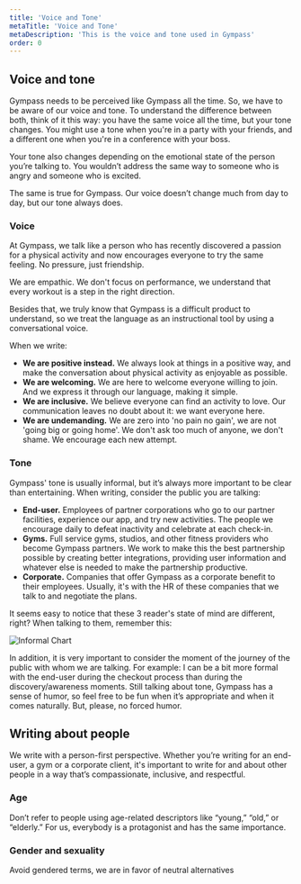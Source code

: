 ```yaml
---
title: 'Voice and Tone'
metaTitle: 'Voice and Tone'
metaDescription: 'This is the voice and tone used in Gympass'
order: 0
---
```


## Voice and tone

Gympass needs to be perceived like Gympass all the time. So, we have to be aware
of our voice and tone.
To understand the difference between both, think of it this way: you have the
same voice all the time, but your tone changes. You might use a tone when you're
in a party with your friends, and a different one when you're in a conference
with your boss.

Your tone also changes depending on the emotional state of the person you’re
talking to. You wouldn’t address the same way to someone who is angry and
someone who is excited.

The same is true for Gympass. Our voice doesn’t change much from day to day, but
our tone always does.

### Voice

At Gympass, we talk like a person who has recently discovered a passion for a
physical activity and now encourages everyone to try the same feeling. No
pressure, just friendship.

We are empathic. We don't focus on performance, we understand that every workout
is a step in the right direction.

Besides that, we truly know that Gympass is a difficult product to understand,
so we treat the language as an instructional tool by using a conversational
voice.

When we write:

- **We are positive instead.** We always look at things in a positive way, and
  make the conversation about physical activity as enjoyable as possible.
- **We are welcoming.** We are here to welcome everyone willing to join. And we
  express it through our language, making it simple.
- **We are inclusive.** We believe everyone can find an activity to love. Our
  communication leaves no doubt about it: we want everyone here.
- **We are undemanding.** We are zero into 'no pain no gain', we are not 'going
  big or going home'. We don't ask too much of anyone, we don't shame. We
  encourage each new attempt.

### Tone

Gympass' tone is usually informal, but it’s always more important to be clear
than entertaining. When writing, consider the public you are talking:

- **End-user.** Employees of partner corporations who go to our partner
  facilities, experience our app, and try new activities. The people we
  encourage daily to defeat inactivity and celebrate at each check-in.
- **Gyms.** Full service gyms, studios, and other fitness providers who become
  Gympass partners. We work to make this the best partnership possible by
  creating better integrations, providing user information and whatever else is
  needed to make the partnership productive.
- **Corporate.** Companies that offer Gympass as a corporate benefit to their
  employees. Usually, it's with the HR of these companies that we talk to and
  negotiate the plans.

It seems easy to notice that these 3 reader's state of mind are different,
right? When talking to them, remember this:

![Informal Chart](/guidelines/product-content/voice-and-tone/infomalidade_grafico.png)

In addition, it is very important to consider the moment of the journey of the
public with whom we are talking. For example: I can be a bit more formal with
the end-user during the checkout process than during the discovery/awareness
moments. Still talking about tone, Gympass has a sense of humor, so feel free to
be fun when it’s appropriate and when it comes naturally. But, please, no forced
humor.

## Writing about people

We write with a person-first perspective. Whether you’re writing for an
end-user, a gym or a corporate client, it's important to write for and about
other people in a way that’s compassionate, inclusive, and respectful.

### Age

Don’t refer to people using age-related descriptors like “young,” “old,” or
“elderly.” For us, everybody is a protagonist and has the same importance.

### Gender and sexuality

Avoid gendered terms, we are in favor of neutral alternatives
